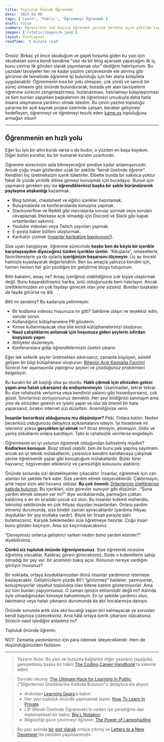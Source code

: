 ```yaml
---
title: Topluluk Önünde Öğrenmek
date: '2023-03-06'
tags: ['Learn', 'Public', 'Öğrenmeyi Öğrenmek']
draft: false
summary: Öğrenirken tek başına öğrenmek yerine herkese açık şekilde topluluk önünde öğrenmek ve bu süreçte ortaya başkalarının yararlanabileceği içerikler çıkarmak düşündüğünüzden çok daha faydalı olabilir.
images: ['/static/images/6.jpeg']
layout: PostLayout
readTime: '5 minute read'
---
```


Önsöz: Birkaç yıl önce okuduğum ve gayet hoşuma giden bu yazı için okuduktan sonra kendi kendime "olur da bir blog açarsam yapacağım ilk iş, bunu çevirip ilk gönderi olarak yayımlamak olur" dediğimi hatırlıyorum. Bu yazıdaki tavsiyeler her ne kadar yazılım çerçevesinde ele alınmış gibi görünse de temelinde öğrenme işi bulunduğu için her alana kolaylıkla uygulanabilir. Öğrenmenin kısa bir yolu olmayan, çok yönlü ve sancılı bir süreç olmasını göz önünde bulundurarak; burada yer alan tavsiyelerin öğrenme sürecini zenginleştirmesi, hızlandırması, hatırlamayı kolaylaştırması ve tüm bunları yaparken başkalarının da öğrenmesi umuduyla daha fazla insana ulaşmasına yardımcı olmak istedim. Bu çeviri yazılım topluluğu yararına bir açık kaynak projesi üzerinde çalışan, beraber gelişmeyi hedefleyen, öğrenmeyi ve öğretmeyi teşvik eden [kamp.us](https://discord.gg/kampus) topluluğuna armağan olsun!

---

## Öğrenmenin en hızlı yolu

Eğer bu işin bir altın kuralı varsa o da budur, o yüzden en başa koydum. Diğer bütün kurallar, bu bir numaralı kuralın uzantısıdır.

Öğrenme sürecinizin asla bitmeyeceğini şimdiye kadar anlamışsınızdır. Ancak çoğu insan gözlerden uzak bir şekilde “kendi özelinde öğrenir”. Kendileri hiç üretmeksizin içerik tüketirler. Elbette bunda bir sakınca yoktur fakat ilk yüzde yirmilik dilime girmeyi konuşmak için buradayız. Bunun için yapmanız gereken şey ise **öğrendiklerinizi başka bir şekle büründürerek paylaşma alışkanlığı** kazanmak.

- Blog tutmak, cheatsheet ve eğitici içerikler hazırlamak.
- Buluşmalarda ve konferanslarda konuşma yapmak.
- Stackoverflow ve Reddit gibi mecralarda sorular sormak veya soruları cevaplamak (Herkese açık olmadığı için Discord ve Slack gibi kapalı ortamlardan sakının).
- Youtube videoları veya Twitch yayınları yapmak.
- E-posta haber bülteni oluşturmak.
- Karikatür çizmek ([insanlar karikatüre bayılıyooor!](https://arkwright.github.io/scaling-react-server-side-rendering.html)).

Size uyan hangisiyse, öğrenme sürecimde **keşke ben de böyle bir içerikle karşılaşsaydım diyeceğiniz türden içerikler üretin**. “Alkışlarla”, retweetlerle, favorilemelerle ya da oylarla **içeriğinizin başarısını ölçmeyin**. Üç ay önceki halinizle kıyaslayarak değerlendirin. Ben bu amaçla yalnızca kendim için, hemen hemen her gün yazdığım bir geliştirme blogu tutuyorum.

Bilin bakalım, amaç ne? Amaç içeriğinizi olabildiğince çok kişiye ulaştırmak değil. Bunu başarabilirseniz harika, ünlü olduğunuzda beni hatırlayın. Ancak ürettiklerinizden _en çok_ faydayı görecek olan _yine sizsiniz_. Bundan başkaları da fayda görürse ne âlâ.

Bitti mi sandınız? Bu kadarıyla yetinmeyin:

- Bir kodlama videosu hoşunuza mı gitti? Sahibine ulaşın ve teşekkür edin, sorular sorun.
- Kullandığınız kütüphanelere PR gönderin.
- Kimse kullanmayacak olsa bile kendi kütüphanelerinizi oluşturun.
- **Nasıl çalıştıklarını anlamak için hoşunuza giden şeylerin sıfırdan kopyasını yapın**.
- Atölyeler düzenleyin.
- Konferanslara gidip öğrendiklerinizin özetini çıkarın.

Eğer tek seferlik şeyler üretmekten sıkılırsanız; zamanla büyüyen, sürekli gelişen bir bilgi kütüphanesi oluşturun. [Bilginizi Açık Kaynağa Çevirin!](https://www.youtube.com/watch?v=XoATf7xGoUY) Sürecin her aşamasında _yaptığınız şeyleri ve çözdüğünüz problemleri belgeleyin_.

Bu kuralın bir alt başlığı olsa şu olurdu: **Haklı çıkmak için elinizden geleni yapın ama hatalı çıkarsanız da endişelenmeyin**. Usanmadan, tekrar tekrar. Bu size rahatsızlık veriyorsa veya kendinizi yalancı gibi hissediyorsanız, çok güzel. Sınırlarınızı zorluyorsunuz demektir. Her şeyi bildiğinizi sanmayın ama yine de elinizden gelenin en iyisini yapın ve olur da önemli bir hata yaparsanız, bırakın internet sizi düzeltsin. Acemiliğinize verin.

**İnsanlar beceriksiz olduğunuzu mu düşünüyor?** Peki. Onlara katılın. Neden beceriksiz olduğunuzu detaylıca açıklamalarını isteyin. İyi hissetmek mi istersiniz yoksa **gerçekten iyi olmak** mı? İtiraz etmeyin, alınmayın. Gidin ve yanlış olduklarını onlara kanıtlayın. Tabii ki rahatsızlık verirlerse engelleyin.

Öğrenmenin en iyi yolunun öğretmek olduğundan bahsetmiş miydim? **Kodlarken konuşun**. Biraz stresli olabilir, ben de bunu pek yapmış sayılmam ancak en iyi teknik mülakatlarım, çaresizce kendimi kanıtlamaya çalışmak yerine öğretmenlik yapar gibi konuştuğum mülakatlardır. Bizler birer hayvanız; özgüvenden etkileniriz ve çaresizliğin kokusunu alabiliriz.

Önünde sonunda sizi destekleyenler çıkacaktır. İnsanlar, öğrenmek için can atanları bir şekilde fark eder. Size yardım etmek isteyeceklerdir. Çaktırmayın, artık hepsi sizin akıl hocanız oldular. **Bu çok önemli:** [Diğerlerinin ürettiklerine katkıda bulunun](https://www.swyx.io/puwtpd). Bu içerikleri, size görevler sunuyor gibi düşünün . “Şuna yardım etmek isteyen var mı?” diye sorduklarında, parmağını çoktan kaldırmış o en ön sıradaki çocuk siz olun. Bu insanlar kıdemli mühendis, teknoloji sektöründe en çok ihtiyaç duyulan insanlardan. Onlara yardım etmeniz durumunda, size birebir zaman ayıracaklardır (yardıma ihtiyaç duydukları bir şey mutlaka vardır). Böyle bir fırsatı parayla dahi bulamazsınız. Karşılık beklemeden size öğretmeye hazırlar. Çoğu insan bunu gözden kaçırıyor. Ama siz kaçırmayacaksınız.

“Deneyimsiz onlarca geliştirici varken neden _bana_ yardım etsinler?” diyebilirsiniz.

**Çünkü siz topluluk önünde öğreniyorsunuz**. Size öğreterek nicesine öğretmiş olacaklar. Kaldıraç görevi göreceksiniz. Sizde o kıdemlilerin sahip olmadığı bir şey var: bir aceminin bakış açısı. Konunun nereye vardığını görüyor musunuz?

Bir noktada, ortaya koyduklarınızdan ötürü insanlar yardımınızı istemeye başlayacaktır. Geliştiricilerin yüzde 80’i “görünmez” haldeler; yazmıyorlar, konuşmuyorlar veyahut toplulukta olan bitene katılım göstermiyorlar. Ama siz tüm bunları yapıyorsunuz. O zaman işinizin ehlisinizdir değil mi? Aslında öyle olmadığınızdan kimseye bahsetmeyin. En iyi şekilde yardımcı olun, takılmanız veya hatalı çıkmanız durumunda da akıl hocalarınıza danışın.

Önünde sonunda artık size akıl hocalığı yapan biri kalmayacak ve sorunları kendi başınıza çözeceksiniz. Ama hâlâ ortaya içerik çıkarıyor olacaksınız. Sürecin nasıl işlediğini anladınız mı?

Topluluk önünde öğrenin.

NOT: Zamanla yardımlarınız için para ödemek isteyeceklerdir. Hem de düşündüğünüzden fazlasını.

---

> Yazarın Notu: Bu yazı ve bununla bağlantılı diğer yazıların (aşağıda) genişletilmiş başka bir hâlini [The Coding Career Handbook](https://learninpublic.org/?from=swyxdotio-LIP)’ta kaleme aldım.

> Sonraki okuma: [The Ultimate Hack for Learning In Public](https://www.swyx.io/puwtpd) ("Diğerlerinin Ürettiklerine Katkıda Bulunun"u detaylıca ele alıyor)

> - Ardından [Learning Gears](https://www.swyx.io/learning-gears/)’a bakın.
> - Her şeyi topluluk önünde yapmamak lazım: [How To Learn In Private](https://www.swyx.io/learn-in-private)
> - LIP (Kendi Özelinde Öğrenmek)’in neden işe yaradığına dair matematiksel bir bakış: [Big L Notation](https://www.swyx.io/big-l-notation)
> - Bilgisizliği güce çevirmeyi öğrenin: [The Power of Lampshading](https://swyx.io/lampshading)

> Bu yazı aslında [bir gist olarak](https://gist.github.com/sw-yx/9720bd4a30606ca3ffb8d407113c0fe5) ortaya çıkmış ve [Letters to a New Developer](https://letterstoanewdeveloper.com/2020/12/14/learn-in-public/)’da yeniden yayımlanmıştır.
